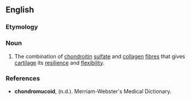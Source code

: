 ==English==

===Etymology===
{{prefix|en|chondro|mucoid}}

===Noun===
{{en-noun|-}}

# {{lb|en|obsolete|anatomy}} The combination of [[chondroitin]] [[sulfate]] and [[collagen]] [[fibres]] that gives [[cartilage]] its [[resilience]] and [[flexibility]].

===References===
* '''chondromucoid''', (n.d.). Merriam-Webster's Medical Dictionary.
